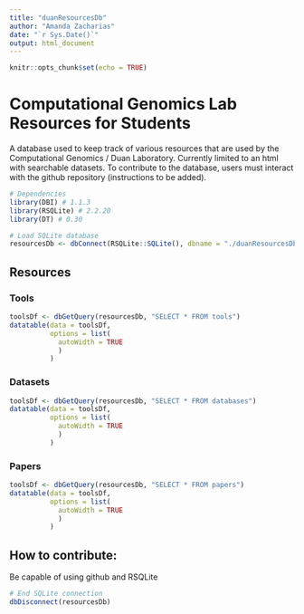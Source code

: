 ```yaml
---
title: "duanResourcesDb"
author: "Amanda Zacharias"
date: "`r Sys.Date()`"
output: html_document
---
```


```r
knitr::opts_chunk$set(echo = TRUE)
```

# Computational Genomics Lab Resources for Students

A database used to keep track of various resources that are used by the Computational Genomics / Duan Laboratory. Currently limited to an html with searchable datasets.
To contribute to the database, users must interact with the github repository (instructions to be added). 


```r
# Dependencies
library(DBI) # 1.1.3
library(RSQLite) # 2.2.20
library(DT) # 0.30
```

```r
# Load SQLite database
resourcesDb <- dbConnect(RSQLite::SQLite(), dbname = "./duanResourcesDb.sqlite")
```


## Resources {.tabset}
### Tools
```r
toolsDf <- dbGetQuery(resourcesDb, "SELECT * FROM tools")
datatable(data = toolsDf, 
          options = list(
            autoWidth = TRUE
            )
          )
```

### Datasets
```r
toolsDf <- dbGetQuery(resourcesDb, "SELECT * FROM databases")
datatable(data = toolsDf, 
          options = list(
            autoWidth = TRUE
            )
          )
```

### Papers
```r
toolsDf <- dbGetQuery(resourcesDb, "SELECT * FROM papers")
datatable(data = toolsDf, 
          options = list(
            autoWidth = TRUE
            )
          )
```

## How to contribute: 
Be capable of using github and RSQLite


```r
# End SQLite connection
dbDisconnect(resourcesDb)
```

